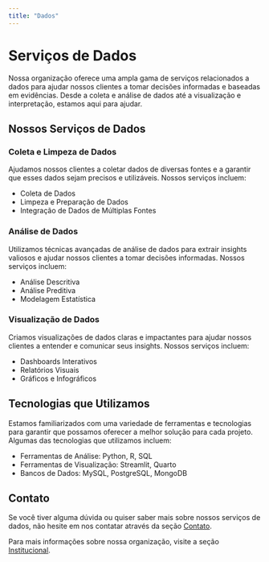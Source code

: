 ---
title: "Dados"
---

# Serviços de Dados

Nossa organização oferece uma ampla gama de serviços relacionados a dados para ajudar nossos clientes a tomar decisões informadas e baseadas em evidências. Desde a coleta e análise de dados até a visualização e interpretação, estamos aqui para ajudar.

## Nossos Serviços de Dados

### Coleta e Limpeza de Dados

Ajudamos nossos clientes a coletar dados de diversas fontes e a garantir que esses dados sejam precisos e utilizáveis. Nossos serviços incluem:

- Coleta de Dados
- Limpeza e Preparação de Dados
- Integração de Dados de Múltiplas Fontes

### Análise de Dados

Utilizamos técnicas avançadas de análise de dados para extrair insights valiosos e ajudar nossos clientes a tomar decisões informadas. Nossos serviços incluem:

- Análise Descritiva
- Análise Preditiva
- Modelagem Estatística

### Visualização de Dados

Criamos visualizações de dados claras e impactantes para ajudar nossos clientes a entender e comunicar seus insights. Nossos serviços incluem:

- Dashboards Interativos
- Relatórios Visuais
- Gráficos e Infográficos

## Tecnologias que Utilizamos

Estamos familiarizados com uma variedade de ferramentas e tecnologias para garantir que possamos oferecer a melhor solução para cada projeto. Algumas das tecnologias que utilizamos incluem:

- Ferramentas de Análise: Python, R, SQL
- Ferramentas de Visualização: Streamlit, Quarto
- Bancos de Dados: MySQL, PostgreSQL, MongoDB

## Contato

Se você tiver alguma dúvida ou quiser saber mais sobre nossos serviços de dados, não hesite em nos contatar através da seção [Contato](contato.qmd).

Para mais informações sobre nossa organização, visite a seção [Institucional](institucional.qmd).